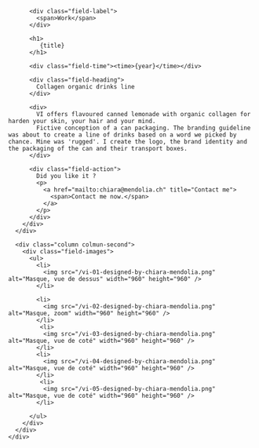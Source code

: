 

<Layout class="work" title={title}>
  <main class="region-content work">
    <div class="region">
      <div class="column column-first">
        <div class="field-body">

          <div class="field-label">
            <span>Work</span>
          </div>

          <h1>
             {title}
          </h1>

          <div class="field-time"><time>{year}</time></div>

          <div class="field-heading">
            Collagen organic drinks line
          </div>

          <div>
            VI offers flavoured canned lemonade with organic collagen for harden your skin, your hair and your mind.
            Fictive conception of a can packaging. The branding guideline was about to create a line of drinks based on a word we picked by chance. Mine was 'rugged'. I create the logo, the brand identity and the packaging of the can and their transport boxes.
          </div>

          <div class="field-action">
            Did you like it ?
            <p>
              <a href="mailto:chiara@mendolia.ch" title="Contact me">
                <span>Contact me now.</span>
              </a>
            </p>
          </div>
        </div>
      </div>

      <div class="column colmun-second">
        <div class="field-images">
          <ul>
            <li>
              <img src="/vi-01-designed-by-chiara-mendolia.png" alt="Masque, vue de dessus" width="960" height="960" />
            </li>

            <li>
              <img src="/vi-02-designed-by-chiara-mendolia.png" alt="Masque, zoom" width="960" height="960" />
            </li>
             <li>
              <img src="/vi-03-designed-by-chiara-mendolia.png" alt="Masque, vue de coté" width="960" height="960" />
            </li>
            <li>
              <img src="/vi-04-designed-by-chiara-mendolia.png" alt="Masque, vue de coté" width="960" height="960" />
            </li>
             <li>
              <img src="/vi-05-designed-by-chiara-mendolia.png" alt="Masque, vue de coté" width="960" height="960" />
            </li>

          </ul>
        </div>
      </div>
    </div>

  </main>
</Layout>
